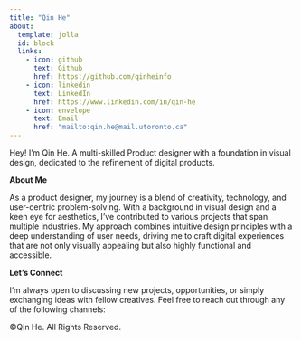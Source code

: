 ```yaml
---
title: "Qin He"
about: 
  template: jolla
  id: block
  links:
    - icon: github
      text: Github
      href: https://github.com/qinheinfo
    - icon: linkedin
      text: LinkedIn
      href: https://www.linkedin.com/in/qin-he
    - icon: envelope
      text: Email
      href: "mailto:qin.he@mail.utoronto.ca"
---
```


::: {#block}
:::

Hey! I'm Qin He. A multi-skilled Product designer with a foundation in visual design, dedicated to the refinement of digital products.

**About Me**

As a product designer, my journey is a blend of creativity, technology, and user-centric problem-solving. With a background in visual design and a keen eye for aesthetics, I've contributed to various projects that span multiple industries. My approach combines intuitive design principles with a deep understanding of user needs, driving me to craft digital experiences that are not only visually appealing but also highly functional and accessible.

**Let's Connect**

I'm always open to discussing new projects, opportunities, or simply exchanging ideas with fellow creatives. Feel free to reach out through any of the following channels:




©Qin He. All Rights Reserved.

